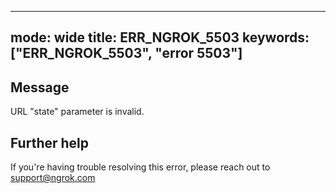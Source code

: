 
---
mode: wide
title: ERR_NGROK_5503
keywords: ["ERR_NGROK_5503", "error 5503"]
---

## Message
URL "state" parameter is invalid.




## Further help
If you're having trouble resolving this error, please reach out to [support@ngrok.com](mailto:support@ngrok.com?subject=Help%20with%20ERR_NGROK_5503)

